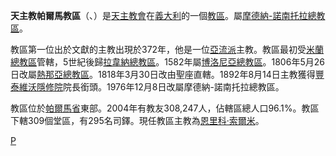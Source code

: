 {{Infobox diocese
|name =帕爾馬
|jurisdiction = 教區
|latin = Dioecesis Parmensis
|local = 
|border = catholic
|image =Duomo e Battistero di Parma.jpg
|image_size = 
|image_alt = 
|caption = 聖母升天主教座堂
|location = [[義大利|義大利]]
|rite = [[羅馬禮|羅馬禮]]
|territory = [[帕爾馬省|帕爾馬省]]
|population =308,247
|patron = [[烏貝蒂的聖巴爾納鐸|烏貝蒂的聖巴爾納鐸]]
|province = 摩德納-諾南托拉
|established = 4世紀
|cathedral = [[聖母升天主教座堂_(帕爾馬)|聖母升天主教座堂]]
|co-cathedral = 
|leadership = 主教 
|website =[http://www.diocesi.parma.it/ 官方網頁]
|pope =  
|patriarch= 
|metropolitan =
|ordinary = 恩里科·索爾米
|coadjutor archbishop = 
|coadjutor bishop = 
|auxiliary = 
|emeritus = }}

'''天主教帕爾馬教區'''（{{lang-la|Dioecesis Parmensis}}、{{lang-it|Diocesi di Parma}}）是[[天主教會|天主教會]]在[[義大利|義大利]]的一個[[教區|教區]]。屬[[天主教摩德納-諾南托拉總教區|摩德納-諾南托拉總教區]]。

教區第一位出於文獻的主教出現於372年，他是一位[[亞流派|亞流派]]主教。教區最初受[[天主教米蘭總教區|米蘭總教區]]管轄，5世紀後歸[[天主教拉韋納-切爾維亞總教區|拉韋納總教區]]。1582年屬[[天主教博洛尼亞總教區|博洛尼亞總教區]]。1806年5月26日改屬[[天主教熱那亞總教區|熱那亞總教區]]。1818年3月30日改由聖座直轄。1892年8月14日主教獲得[[豐泰維沃隱修院|豐泰維沃隱修院]]院長銜頭。1976年12月8日改屬摩德納-諾南托拉總教區。

教區位於[[帕爾馬省|帕爾馬省]]東部。2004年有教友308,247人，佔轄區總人口96.1%。教區下轄309個堂區，有295名司鐸。現任教區主教為[[恩里科·索爾米|恩里科·索爾米]]。

[[Category:義大利天主教教區|P]]
{{意大利天主教教區}}